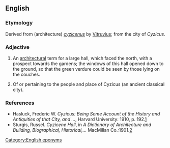 ==English==

===Etymology===
Derived from {{etyl|la|en}} (architecture) ''[[cyzicenus]]'' by [[w:Vitruvius|Vitruvius]]; from the city of ''Cyzicus.''

===Adjective===
{{en-adj|-}}

# {{context|architecture}} An [[architectural]] term for a large hall, which faced the north, with a prospect towards the gardens; the windows of this hall opened down to the ground, so that the green verdure could be seen by those lying on the couches.
# Of or pertaining to the people and place of Cyzicus (an ancient classical city).

===References===
* Hasluck, Frederic W. ''Cyzicus: Being Some Account of the History and Antiquities of that City, and ... '', Harvard University: 1910, p. 192.[http://books.google.com/books?id=McggyWzrvowC&pg=PA192&lpg=PA192&dq]
* Sturgis, Russel. ''Cyzicene Hall'', in ''A Dictionary of Architecture and Building, Biographical, Historical,...'' MacMillan Co.:1901.[http://books.google.com/books?id=tQgFAAAAYAAJ&pg=RA6-PA738&lpg=RA6-PA738&dq=cyzicenus+architecture&source=web&ots=A64-fbGro6&sig=2q3mn-xfcqY_sNg3DGO3R_7NWB0#PRA6-PA738,M1]

[[Category:English eponyms]]